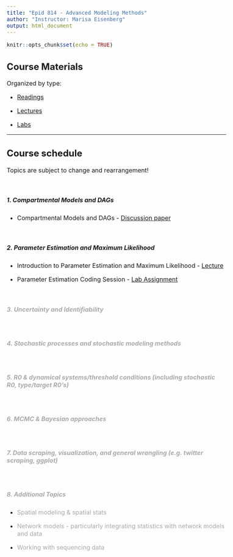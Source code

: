 ```yaml
---
title: "Epid 814 - Advanced Modeling Methods"
author: "Instructor: Marisa Eisenberg"
output: html_document
---
```

<style type="text/css">

body{ /* Normal  */
      font-size: 16px;
  }
  </style>

```r
knitr::opts_chunk$set(echo = TRUE)
```

## Course Materials 

Organized by type:

* [Readings](https://github.com/epimath/epid-814-materials/tree/master/Readings)

* [Lectures](https://epimath.github.io/epid-814-materials/Lectures/)

* [Labs](https://epimath.github.io/epid-814-materials/Labs/)

<hr>

## Course schedule
Topics are subject to change and rearrangement!

<br>

##### 1. Compartmental Models and DAGs

- Compartmental Models and DAGs - [Discussion paper](https://www.degruyter.com/view/j/em.ahead-of-print/em-2016-0007/em-2016-0007.xml)

<br>

##### 2. Parameter Estimation and Maximum Likelihood

- Introduction to Parameter Estimation and Maximum Likelihood - [Lecture](https://epimath.github.io/epid-814-materials/Lectures/ParameterEstimationML.pdf)

- Parameter Estimation Coding Session - [Lab Assignment](https://epimath.github.io/epid-814-materials/Labs/EstimationLab/)

<br>

##### <span style="color:#AAAAAA;"> 3. Uncertainty and Identifiability </span>

<br>

##### <span style="color:#AAAAAA;"> 4. Stochastic processes and stochastic modeling methods </span>

<br>

##### <span style="color:#AAAAAA;"> 5. R0 & dynamical systems/threshold conditions (including stochastic R0, type/target R0's) </span>

<br>

##### <span style="color:#AAAAAA;"> 6. MCMC & Bayesian approaches </span>

<br>

##### <span style="color:#AAAAAA;"> 7. Data scraping, visualization, and general wrangling (e.g. twitter scraping, ggplot) </span>

<br>

##### <span style="color:#AAAAAA;"> 8. Additional Topics </span>

- <span style="color:#AAAAAA;">Spatial modeling & spatial stats </span>

- <span style="color:#AAAAAA;">Network models - particularly integrating statistics with network models and data </span>

- <span style="color:#AAAAAA;">Working with sequencing data </span>


